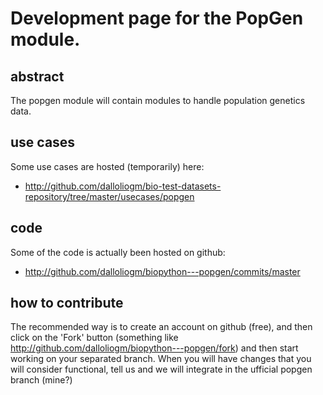 =Development page for the PopGen module.=

==abstract==
The popgen module will contain modules to handle population genetics data.


==use cases==
Some use cases are hosted (temporarily) here:
* http://github.com/dalloliogm/bio-test-datasets-repository/tree/master/usecases/popgen

==code==
Some of the code is actually been hosted on github:
* http://github.com/dalloliogm/biopython---popgen/commits/master

==how to contribute==
The recommended way is to create an account on github (free), and then click on the 'Fork' button (something like http://github.com/dalloliogm/biopython---popgen/fork) and then start working on your separated branch.
When you will have changes that you will consider functional, tell us and we will integrate in the ufficial popgen branch (mine?)